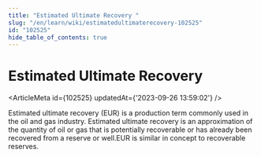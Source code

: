 ```yaml
---
title: "Estimated Ultimate Recovery "
slug: "/en/learn/wiki/estimatedultimaterecovery-102525"
id: "102525"
hide_table_of_contents: true
---
```



# Estimated Ultimate Recovery 

<ArticleMeta id={102525} updatedAt={'2023-09-26 13:59:02'} />
<div className='border-solid border-b border-t-0 my-4 border-[var(--ifm-color-gray-300)]' />

Estimated ultimate recovery (EUR) is a production term commonly used in the oil and gas industry. Estimated ultimate recovery is an approximation of the quantity of oil or gas that is potentially recoverable or has already been recovered from a reserve or well.EUR is similar in concept to recoverable reserves.
